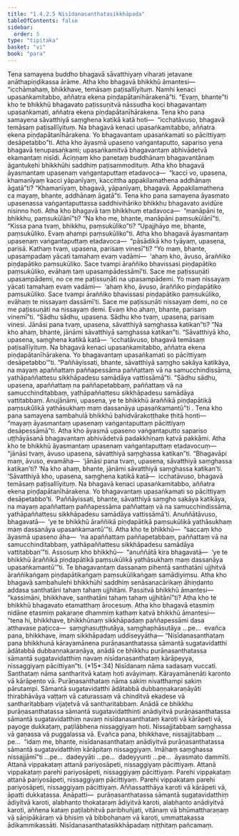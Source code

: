 ```yaml
---
title: "1.4.2.5 Nisīdanasanthatasikkhāpada"
tableOfContents: false
sidebar:
  order: 5
type: "tipitaka"
basket: "vi"
book: "para"
---
```



<DynamicBreadcrumb />

<Division number="565" book="para" e="ch" v="1" p="336">

<Paragraph number="2158" book="para">
Tena samayena buddho bhagavā sāvatthiyaṃ viharati jetavane anāthapiṇḍikassa ārāme. Atha kho bhagavā bhikkhū āmantesi—  “icchāmahaṃ, bhikkhave, temāsaṃ paṭisallīyituṃ. Namhi kenaci upasaṅkamitabbo, aññatra ekena piṇḍapātanīhārakenā”ti. “Evaṃ, bhante”ti kho te bhikkhū bhagavato paṭissuṇitvā nāssudha koci bhagavantaṃ upasaṅkamati, aññatra ekena piṇḍapātanīhārakena. Tena kho pana samayena sāvatthiyā saṃghena katikā katā hoti—  “icchatāvuso, bhagavā temāsaṃ paṭisallīyituṃ. Na bhagavā kenaci upasaṅkamitabbo, aññatra ekena piṇḍapātanīhārakena. Yo bhagavantaṃ upasaṅkamati so pācittiyaṃ desāpetabbo”ti.
</Paragraph>

<Paragraph number="2159" book="para">
Atha kho āyasmā upaseno vaṅgantaputto, sapariso yena bhagavā tenupasaṅkami; upasaṅkamitvā bhagavantaṃ abhivādetvā ekamantaṃ nisīdi. Āciṇṇaṃ kho panetaṃ buddhānaṃ bhagavantānaṃ āgantukehi bhikkhūhi saddhiṃ paṭisammodituṃ. Atha kho bhagavā āyasmantaṃ upasenaṃ vaṅgantaputtaṃ etadavoca—  “kacci vo, upasena, khamanīyaṃ kacci yāpanīyaṃ, kaccittha appakilamathena addhānaṃ āgatā”ti? “Khamanīyaṃ, bhagavā, yāpanīyaṃ, bhagavā. Appakilamathena ca mayaṃ, bhante, addhānaṃ āgatā”ti.
</Paragraph>

<Paragraph number="2160" book="para">
Tena kho pana samayena āyasmato upasenassa vaṅgantaputtassa saddhivihāriko bhikkhu bhagavato avidūre nisinno hoti. Atha kho bhagavā taṃ bhikkhuṃ etadavoca—  “manāpāni te, bhikkhu, paṃsukūlānī”ti? “Na kho me, bhante, manāpāni paṃsukūlānī”ti. “Kissa pana tvaṃ, bhikkhu, paṃsukūliko”ti? “Upajjhāyo me, bhante, paṃsukūliko. Evaṃ ahampi paṃsukūliko”ti. Atha kho bhagavā āyasmantaṃ upasenaṃ vaṅgantaputtaṃ etadavoca—  “pāsādikā kho tyāyaṃ, upasena, parisā. Kathaṃ tvaṃ, upasena, parisaṃ vinesī”ti? “Yo maṃ, bhante, upasampadaṃ yācati tamahaṃ evaṃ vadāmi—  ‘ahaṃ kho, āvuso, āraññiko piṇḍapātiko paṃsukūliko. Sace tvampi āraññiko bhavissasi piṇḍapātiko paṃsukūliko, evāhaṃ taṃ upasampādessāmī’ti. Sace me paṭissuṇāti upasampādemi, no ce me paṭissuṇāti na upasampādemi. Yo maṃ nissayaṃ yācati tamahaṃ evaṃ vadāmi—  ‘ahaṃ kho, āvuso, āraññiko piṇḍapātiko paṃsukūliko. Sace tvampi āraññiko bhavissasi piṇḍapātiko paṃsukūliko, evāhaṃ te nissayaṃ dassāmī’ti. Sace me paṭissuṇāti nissayaṃ demi, no ce me paṭissuṇāti na nissayaṃ demi. Evaṃ kho ahaṃ, bhante, parisaṃ vinemī”ti.
</Paragraph>

<Paragraph number="2161" book="para">
“Sādhu sādhu, upasena. Sādhu kho tvaṃ, upasena, parisaṃ vinesi. Jānāsi pana tvaṃ, upasena, sāvatthiyā saṃghassa katikan”ti? “Na kho ahaṃ, bhante, jānāmi sāvatthiyā saṃghassa katikan”ti. “Sāvatthiyā kho, upasena, saṃghena katikā katā—  ‘icchatāvuso, bhagavā temāsaṃ paṭisallīyituṃ. Na bhagavā kenaci upasaṅkamitabbo, aññatra ekena piṇḍapātanīhārakena. Yo bhagavantaṃ upasaṅkamati so pācittiyaṃ desāpetabbo’”ti. “Paññāyissati, bhante, sāvatthiyā saṃgho sakāya katikāya, na mayaṃ apaññattaṃ paññapessāma paññattaṃ vā na samucchindissāma, yathāpaññattesu sikkhāpadesu samādāya vattissāmā”ti. “Sādhu sādhu, upasena, apaññattaṃ na paññapetabbaṃ, paññattaṃ vā na samucchinditabbaṃ, yathāpaññattesu sikkhāpadesu samādāya vattitabbaṃ. Anujānāmi, upasena, ye te bhikkhū āraññikā piṇḍapātikā paṃsukūlikā yathāsukhaṃ maṃ dassanāya upasaṅkamantū”ti .
</Paragraph>

</Division>
<Division number="566" book="para" e="ch" v="1" p="337">

<Paragraph number="2162" book="para">
Tena kho pana samayena sambahulā bhikkhū bahidvārakoṭṭhake ṭhitā honti—  “mayaṃ āyasmantaṃ upasenaṃ vaṅgantaputtaṃ pācittiyaṃ desāpessāmā”ti. Atha kho āyasmā upaseno vaṅgantaputto sapariso uṭṭhāyāsanā bhagavantaṃ abhivādetvā padakkhiṇaṃ katvā pakkāmi. Atha kho te bhikkhū āyasmantaṃ upasenaṃ vaṅgantaputtaṃ etadavocuṃ—  “jānāsi tvaṃ, āvuso upasena, sāvatthiyā saṃghassa katikan”ti. “Bhagavāpi maṃ, āvuso, evamāha—  ‘jānāsi pana tvaṃ, upasena, sāvatthiyā saṃghassa katikan’ti? ‘Na kho ahaṃ, bhante, jānāmi sāvatthiyā saṃghassa katikan’ti. ‘Sāvatthiyā kho, upasena, saṃghena katikā katā—  icchatāvuso, bhagavā temāsaṃ paṭisallīyituṃ. Na bhagavā kenaci upasaṅkamitabbo, aññatra ekena piṇḍapātanīhārakena. Yo bhagavantaṃ upasaṅkamati so pācittiyaṃ desāpetabbo’ti. ‘Paññāyissati, bhante, sāvatthiyā saṃgho sakāya katikāya, na mayaṃ apaññattaṃ paññapessāma paññattaṃ vā na samucchindissāma, yathāpaññattesu sikkhāpadesu samādāya vattissāmā’ti. Anuññātāvuso, bhagavatā—  ‘ye te bhikkhū āraññikā piṇḍapātikā paṃsukūlikā yathāsukhaṃ maṃ dassanāya upasaṅkamantū’”ti.
</Paragraph>

<Paragraph number="2163" book="para">
Atha kho te bhikkhū—  “saccaṃ kho āyasmā upaseno āha—  ‘na apaññattaṃ paññapetabbaṃ, paññattaṃ vā na samucchinditabbaṃ, yathāpaññattesu sikkhāpadesu samādāya vattitabban’”ti. Assosuṃ kho bhikkhū—  “anuññātā kira bhagavatā—  ‘ye te bhikkhū āraññikā piṇḍapātikā paṃsukūlikā yathāsukhaṃ maṃ dassanāya upasaṅkamantū’”ti. Te bhagavantaṃ dassanaṃ pihentā santhatāni ujjhitvā āraññikaṅgaṃ piṇḍapātikaṅgaṃ paṃsukūlikaṅgaṃ samādiyiṃsu. Atha kho bhagavā sambahulehi bhikkhūhi saddhiṃ senāsanacārikaṃ āhiṇḍanto addasa santhatāni tahaṃ tahaṃ ujjhitāni. Passitvā bhikkhū āmantesi—  “kassimāni, bhikkhave, santhatāni tahaṃ tahaṃ ujjhitānī”ti?
</Paragraph>

<Paragraph number="2164" book="para">
Atha kho te bhikkhū bhagavato etamatthaṃ ārocesuṃ. Atha kho bhagavā etasmiṃ nidāne etasmiṃ pakaraṇe dhammiṃ kathaṃ katvā bhikkhū āmantesi—  “tena hi, bhikkhave, bhikkhūnaṃ sikkhāpadaṃ paññapessāmi dasa atthavase paṭicca—  saṃghasuṭṭhutāya, saṃghaphāsutāya …pe…  evañca pana, bhikkhave, imaṃ sikkhāpadaṃ uddiseyyātha—
</Paragraph>

</Division>
<Division number="567" book="para" e="ch" v="1" p="339">

<Paragraph number="2165" book="para">
<Emphasis>“Nisīdanasanthataṃ pana bhikkhunā kārayamānena purāṇasanthatassa sāmantā sugatavidatthi ādātabbā dubbaṇṇakaraṇāya, anādā ce bhikkhu purāṇasanthatassa sāmantā sugatavidatthiṃ navaṃ nisīdanasanthataṃ kārāpeyya, nissaggiyaṃ pācittiyan”</Emphasis>ti. (*15*:<Emphasis>34</Emphasis>)
</Paragraph>

</Division>
<Division number="568" book="para" e="ch" v="1" p="339">

<Paragraph number="2166" book="para">
<Emphasis>Nisīdanaṃ</Emphasis> nāma sadasaṃ vuccati.
</Paragraph>

<Paragraph number="2167" book="para">
<Emphasis>Santhataṃ</Emphasis> nāma santharitvā kataṃ hoti avāyimaṃ.
</Paragraph>

<Paragraph number="2168" book="para">
<Emphasis>Kārayamānenā</Emphasis>ti karonto vā kārāpento vā.
</Paragraph>

<Paragraph number="2169" book="para">
<Emphasis>Purāṇasanthataṃ</Emphasis> nāma sakiṃ nivatthampi sakiṃ pārutampi.
</Paragraph>

<Paragraph number="2170" book="para">
<Emphasis>Sāmantā sugatavidatthi ādātabbā dubbaṇṇakaraṇāyā</Emphasis>ti thirabhāvāya vaṭṭaṃ vā caturassaṃ vā chinditvā ekadese vā santharitabbaṃ vijaṭetvā vā santharitabbaṃ.
</Paragraph>

<Paragraph number="2171" book="para">
<Emphasis>Anādā ce bhikkhu purāṇasanthatassa sāmantā sugatavidatthin</Emphasis>ti anādiyitvā purāṇasanthatassa sāmantā sugatavidatthiṃ navaṃ nisīdanasanthataṃ karoti vā kārāpeti vā, payoge dukkaṭaṃ, paṭilābhena nissaggiyaṃ hoti. Nissajjitabbaṃ saṃghassa vā gaṇassa vā puggalassa vā. Evañca pana, bhikkhave, nissajjitabbaṃ …pe…  “idaṃ me, bhante, nisīdanasanthataṃ anādiyitvā purāṇasanthatassa sāmantā sugatavidatthiṃ kārāpitaṃ nissaggiyaṃ. Imāhaṃ saṃghassa nissajjāmī”ti …pe…  dadeyyāti …pe…  dadeyyunti …pe…  āyasmato dammīti.
</Paragraph>

</Division>
<Division number="569" book="para" e="ch" v="1" p="339">

<Paragraph number="2172" book="para">
Attanā vippakataṃ attanā pariyosāpeti, nissaggiyaṃ pācittiyaṃ. Attanā vippakataṃ parehi pariyosāpeti, nissaggiyaṃ pācittiyaṃ. Parehi vippakataṃ attanā pariyosāpeti, nissaggiyaṃ pācittiyaṃ. Parehi vippakataṃ parehi pariyosāpeti, nissaggiyaṃ pācittiyaṃ.
</Paragraph>

<Paragraph number="2173" book="para">
Aññassatthāya karoti vā kārāpeti vā, āpatti dukkaṭassa.
</Paragraph>

</Division>
<Division number="570" book="para" e="ch" v="1" p="339">

<Paragraph number="2174" book="para">
Anāpatti—  purāṇasanthatassa sāmantā sugatavidatthiṃ ādiyitvā karoti, alabhanto thokataraṃ ādiyitvā karoti, alabhanto anādiyitvā karoti, aññena kataṃ paṭilabhitvā paribhuñjati, vitānaṃ vā bhūmattharaṇaṃ vā sāṇipākāraṃ vā bhisiṃ vā bibbohanaṃ vā karoti, ummattakassa ādikammikassāti.

</Paragraph>
</Division>

<Paragraph number="2175" type="center" book="para">
Nisīdanasanthatasikkhāpadaṃ niṭṭhitaṃ pañcamaṃ.
</Paragraph>